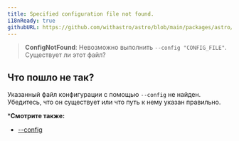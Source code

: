 ```yaml
---
title: Specified configuration file not found.
i18nReady: true
githubURL: https://github.com/withastro/astro/blob/main/packages/astro/src/core/errors/errors-data.ts
---
```


> **ConfigNotFound**: Невозможно выполнить `--config "CONFIG_FILE"`. Существует ли этот файл?

## Что пошло не так?

Указанный файл конфигурации с помощью `--config` не найден. Убедитесь, что он существует или что путь к нему указан правильно.

***Смотрите также:**

-  [--config](/ru/reference/cli-reference/#--config-path)